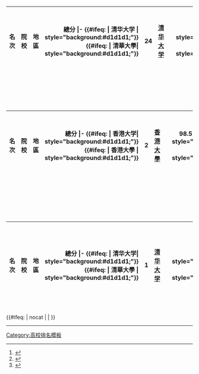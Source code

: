 {| class="wikitable sortable"  border="1" 
|+ [[QS世界大学排名|《QS世界大學排名》]]（2016/17年）<ref>{{Cite web |url=http://www.topuniversities.com/university-rankings/world-university-rankings/2016 |title=QS World University Rankings |accessdate=2016-10-01 |author= |date=|year=2016|month= |format= |work= |publisher= [[Quacquarelli Symonds|Quacquarelli Symonds Limited]]|pages= |language=en |doi= |archiveurl= |archivedate= |quote= }}</ref><br />前100位：兩岸三地部分
!style="text-align:right; width:30px "| 名次
!style="text-align:center;  width:90px"| 院校 
!style="text-align:center;  width:80px"| 地區 
!style="text-align:right; width:40px "| 總分 
|- {{#ifeq: {{{1}}} | 清华大学 | style="background:#d1d1d1;"}} {{#ifeq: {{{1}}} | 清華大學| style="background:#d1d1d1;"}}
|align="right"|  '''24'''
| [[清华大学]] 
| {{中國大陸}}
|align="right"| 86.0
|- {{#ifeq: {{{1}}} | 香港大学 | style="background:#d1d1d1;"}} {{#ifeq: {{{1}}} | 香港大學 | style="background:#d1d1d1;"}}
|align="right"|  '''27'''
|[[香港大學]]
| {{HK}}
|align="right"| 85.4
|- {{#ifeq: {{{1}}} | 香港科技大学 | style="background:#d1d1d1;"}} {{#ifeq: {{{1}}} | 香港科技大學 | style="background:#d1d1d1;"}}
|align="right"| '''36'''
|[[香港科技大學]]
| {{HK}}
|align="right"| 81.8
|- {{#ifeq: {{{1}}} | 北京大学 | style="background:#d1d1d1;"}} {{#ifeq: {{{1}}} | 北京大學| style="background:#d1d1d1;"}}
|align="right"| '''39'''
| [[北京大学]]
|{{中國大陸}}
|align="right"| 81.3
|- {{#ifeq: {{{1}}} | 复旦大学 | style="background:#d1d1d1;"}} {{#ifeq: {{{1}}} | 復旦大學 | style="background:#d1d1d1;"}}
|align="right"| '''43'''
| [[复旦大学]]
| {{中國大陸}}
|align="right"| 79.4
|- {{#ifeq: {{{1}}} | 香港中文大学 | style="background:#d1d1d1;"}} {{#ifeq: {{{1}}} | 香港中文大學| style="background:#d1d1d1;"}}
|align="right"| '''44'''
| [[香港中文大學]]
| {{HK}} 
|align="right"| 78.1
|- {{#ifeq: {{{1}}} | 香港城市大学 | style="background:#d1d1d1;"}} {{#ifeq: {{{1}}} | 香港城市大學 | style="background:#d1d1d1;"}}
|align="right"| '''55'''
| [[香港城市大学]]
| {{HK}}
|align="right"| 75.4
|- {{#ifeq: {{{1}}} | 上海交通大学 | style="background:#d1d1d1;"}} {{#ifeq: {{{1}}} | 上海交通大學 | style="background:#d1d1d1;"}}
|align="right"| '''61'''
| [[上海交通大學]]
| {{中國大陸}}
|align="right"| 72.2
|- {{#ifeq: {{{1}}} | 国立台湾大学 | style="background:#d1d1d1;"}} {{#ifeq: {{{1}}} | 國立臺灣大學 | style="background:#d1d1d1;"}}
|align="right"| '''68'''
| [[國立臺灣大學]]
| {{TWN}}
|align="right"| 70.2
|}
{| class="wikitable sortable"  border="1" 
|+ [[QS亞洲大学排名|《QS亞洲大學排名》]]（2016年）<ref>{{cite web|title= QS University Rankings: Asia 2016|language=en|publisher=Quacquarelli Symonds Limited|url=http://www.topuniversities.com/university-rankings/asian-university-rankings/2016#sorting=rank+region=+country=+faculty=+stars=false+search=|date=2016-06-14|accessdate=2016-06-14}}</ref><br />前20位：兩岸三地部分<br /><sub>採用有別於上述之世界大學排名的指標。</sub>
!style="text-align:right; width:30px "| 名次
!style="text-align:center;  width:90px"| 院校 
!style="text-align:center;  width:80px"| 地區 
!style="text-align:right; width:40px "| 總分
|- {{#ifeq: {{{1}}} | 香港大学| style="background:#d1d1d1;"}} {{#ifeq: {{{1}}} | 香港大學 | style="background:#d1d1d1;"}}
|align="right"| '''2'''
|[[香港大學]]
| {{HK}}
|align="right"| 98.5
|- {{#ifeq: {{{1}}} | 香港科技大学| style="background:#d1d1d1;"}} {{#ifeq: {{{1}}} | 香港科技大學 | style="background:#d1d1d1;"}}
|align="right"| '''4'''
|[[香港科技大學]]
| {{HK}}
|align="right"| 98.0
|- {{#ifeq: {{{1}}} | 清华大学| style="background:#d1d1d1;"}} {{#ifeq: {{{1}}} | 清華大學 | style="background:#d1d1d1;"}}
|align="right"| '''5'''
|[[清华大学]]
| {{中國大陸}}
|align="right"| 97.1
|- {{#ifeq: {{{1}}} | 香港城市大学| style="background:#d1d1d1;"}} {{#ifeq: {{{1}}} | 香港城市大學 | style="background:#d1d1d1;"}}
|align="right"| '''7'''
|[[香港城市大學]]
| {{HK}}
|align="right"| 96.4

|- {{#ifeq: {{{1}}} | 香港中文大学| style="background:#d1d1d1;"}} {{#ifeq: {{{1}}} | 香港中文大學 | style="background:#d1d1d1;"}}
|align="right"| '''8'''
|[[香港中文大學]]
| {{HK}}
|align="right"| 96.0
|- {{#ifeq: {{{1}}} | 北京大学| style="background:#d1d1d1;"}} {{#ifeq: {{{1}}} | 北京大學 | style="background:#d1d1d1;"}}
|align="right"| '''9'''
|[[北京大学]]
| {{中國大陸}}
|align="right"| 95.6
|- {{#ifeq: {{{1}}} | 复旦大学| style="background:#d1d1d1;"}} {{#ifeq: {{{1}}} | 復旦大學 | style="background:#d1d1d1;"}}
|align="right"| '''11'''
|[[复旦大学]]
| {{中國大陸}}
|align="right"| 94.9
|}
{| class="wikitable sortable"  border="1" 
|+ [[QS金磚五國大學排名|《QS金磚五國大學排名》]]（2015年）<ref>{{cite web|language=en|url=http://www.topuniversities.com/university-rankings/brics-rankings/2016#sorting=rank+country=+stars=false+search=|title=QS University Rankings: BRICS 2016|publisher=Quacquarelli Symonds Limited|date=2016|accessdate=2016-07-24}}</ref><br />前10位：中國部分<br /><sub>採用有別於上述之世界大學排名的指標；<br/>榜單中的“中國”部分只包括[[中國大陸]]的大學。</sub>
!style="text-align:right; width:30px "| 名次
!style="text-align:center;  width:90px"| 院校 
!style="text-align:center;  width:80px"| 地區 
!style="text-align:right; width:40px "| 總分
|- {{#ifeq: {{{1}}} | 清华大学| style="background:#d1d1d1;"}} {{#ifeq: {{{1}}} | 清華大學 | style="background:#d1d1d1;"}}
|align="right"| '''1'''
|[[清华大学]]
| {{中國大陸}}
|align="right"| 100
|- {{#ifeq: {{{1}}} |北京大学| style="background:#d1d1d1;"}} {{#ifeq: {{{1}}} |北京大學| style="background:#d1d1d1;"}}
|align="right"| '''2'''
|[[北京大学]]
| {{中國大陸}}
|align="right"| 97.2
|- {{#ifeq: {{{1}}} | 复旦大学| style="background:#d1d1d1;"}} {{#ifeq: {{{1}}} | 復旦大學 | style="background:#d1d1d1;"}}
|align="right"| '''3'''
|[[复旦大学]]
| {{中國大陸}}
|align="right"| 95.1
|- {{#ifeq: {{{1}}} |中国科学技术大学| style="background:#d1d1d1;"}} {{#ifeq: {{{1}}} |中國科學技術大學| style="background:#d1d1d1;"}}
|align="right"| '''4'''
|[[中国科学技术大学]]
| {{中國大陸}}
|align="right"| 92.1
|- {{#ifeq: {{{1}}} | 上海交通大学| style="background:#d1d1d1;"}} {{#ifeq: {{{1}}} | 上海交通大學 | style="background:#d1d1d1;"}}
|align="right"| '''5'''
|[[上海交通大学]]
| {{中國大陸}}
|align="right"| 91.2
|- {{#ifeq: {{{1}}} |南京大学| style="background:#d1d1d1;"}} {{#ifeq: {{{1}}} |南京大學| style="background:#d1d1d1;"}}
|align="right"| '''8'''
|[[南京大学]]
| {{中國大陸}}
|align="right"| 89.4
|- {{#ifeq: {{{1}}} |浙江大学| style="background:#d1d1d1;"}} {{#ifeq: {{{1}}} |浙江大學| style="background:#d1d1d1;"}}
|align="right"| '''9'''
|[[浙江大學]]
| {{中國大陸}}
|align="right"| 87.6
|}<includeonly>{{#ifeq: {{{1}}} | nocat | <!--空--> | <!--空--> }}</includeonly><noinclude>
----
{{Reflist}}
{{模板文档}}
[[Category:高校排名模板]]
</noinclude>